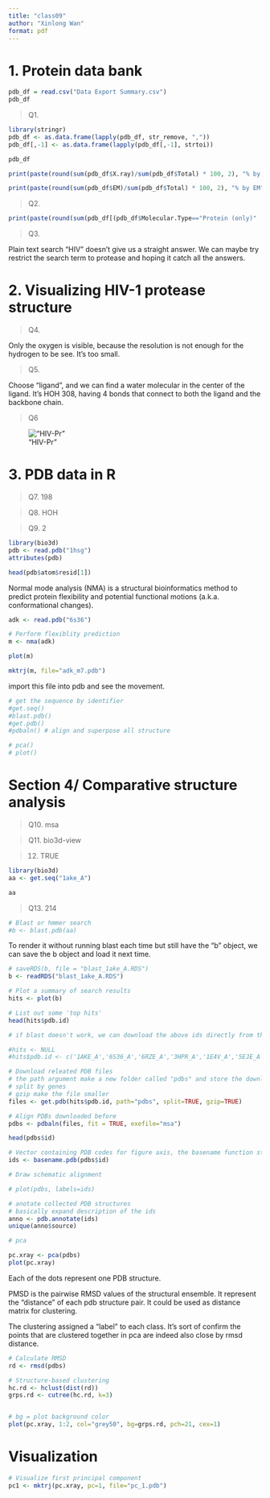 ```yaml
---
title: "class09"
author: "Xinlong Wan"
format: pdf
---
```


# 1. Protein data bank

```r
pdb_df = read.csv("Data Export Summary.csv")
pdb_df
```

> Q1. 

```r
library(stringr)
pdb_df <- as.data.frame(lapply(pdb_df, str_remove, ","))
pdb_df[,-1] <- as.data.frame(lapply(pdb_df[,-1], strtoi))
```

```r
pdb_df
```


```r
print(paste(round(sum(pdb_df$X.ray)/sum(pdb_df$Total) * 100, 2), "% by X-Ray"))  

print(paste(round(sum(pdb_df$EM)/sum(pdb_df$Total) * 100, 2), "% by EM"))  
```

> Q2. 

```r
print(paste(round(sum(pdb_df[(pdb_df$Molecular.Type=="Protein (only)" | pdb_df$Molecular.Type=="Protein/Oligosaccharide"),"Total"])/sum(pdb_df$Total) *100,2), "%")) 
```

> Q3. 

Plain text search “HIV” doesn't give us a straight answer. We can maybe try restrict the search term to protease and hoping it catch all the answers.


# 2. Visualizing HIV-1 protease structure

> Q4.

Only the oxygen is visible, because the resolution is not enough for the hydrogen to be see. It's too small.

> Q5.

Choose "ligand", and we can find a water molecular in the center of the ligand. It's HOH 308, having 4 bonds that connect to both the ligand and the backbone chain.  

> Q6

!["HIV-Pr"](1HSG (3).png)

# 3. PDB data in R

> Q7. 198

> Q8. HOH

> Q9. 2

```r
library(bio3d)
pdb <- read.pdb("1hsg")
attributes(pdb)
```
```r
head(pdb$atom$resid[1])
```
Normal mode analysis (NMA) is a structural bioinformatics method to predict protein flexibility and potential functional motions (a.k.a. conformational changes).

```r
adk <- read.pdb("6s36")

# Perform flexiblity prediction
m <- nma(adk)
```

```r
plot(m)
```

```r
mktrj(m, file="adk_m7.pdb")
```

import this file into pdb and see the movement.

```r
# get the sequence by identifier
#get.seq()
#blast.pdb()
#get.pdb() 
#pdbaln() # align and superpose all structure

# pca()
# plot()
```


# Section 4/ Comparative structure analysis

> Q10. msa

> Q11. bio3d-view 

> 12. TRUE

```r
library(bio3d)
aa <- get.seq("1ake_A")
```

```r
aa
```
> Q13. 214

```r
# Blast or hmmer search 
#b <- blast.pdb(aa)
```

To render it without running blast each time but still have the "b" object, we can save the b object and load it next time. 

```r
# saveRDS(b, file = "blast_1ake_A.RDS")
b <- readRDS("blast_1ake_A.RDS")
```

```r
# Plot a summary of search results
hits <- plot(b)
```

```r
# List out some 'top hits'
head(hits$pdb.id)
```

```r
# if blast doesn't work, we can download the above ids directly from the database.

#hits <- NULL
#hits$pdb.id <- c('1AKE_A','6S36_A','6RZE_A','3HPR_A','1E4V_A','5EJE_A','1E4Y_A','3X2S_A','6HAP_A','6HAM_A','4K46_A','3GMT_A','4PZL_A')
```


```r
# Download releated PDB files
# the path argument make a new folder called "pdbs" and store the downloads in it.
# split by genes
# gzip make the file smaller
files <- get.pdb(hits$pdb.id, path="pdbs", split=TRUE, gzip=TRUE)
```

```r
# Align PDBs downloaded before
pdbs <- pdbaln(files, fit = TRUE, exefile="msa")


```

```r
head(pdbs$id)
```


```r
# Vector containing PDB codes for figure axis, the basename function strip the id name out of the file path
ids <- basename.pdb(pdbs$id)

# Draw schematic alignment

# plot(pdbs, labels=ids)
```

```r
# anotate collected PDB structures
# basically expand description of the ids
anno <- pdb.annotate(ids)
unique(anno$source)
```

```r
# pca

pc.xray <- pca(pdbs)
plot(pc.xray)
```

Each of the dots represent one PDB structure. 


PMSD is the pairwise RMSD values of the structural ensemble. It represent the "distance" of each pdb structure pair. It could be used as distance matrix for clustering. 

The clustering assigned a "label" to each class. It's sort of confirm the points that are clustered together in pca are indeed also close by rmsd distance. 

```r
# Calculate RMSD
rd <- rmsd(pdbs)

# Structure-based clustering
hc.rd <- hclust(dist(rd))
grps.rd <- cutree(hc.rd, k=3)


# bg = plot background color
plot(pc.xray, 1:2, col="grey50", bg=grps.rd, pch=21, cex=1)
```

# Visualization

```r
# Visualize first principal component
pc1 <- mktrj(pc.xray, pc=1, file="pc_1.pdb")
```


